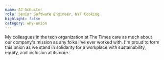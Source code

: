 ```yaml
---
name: AJ Schuster
role: Senior Software Engineer, NYT Cooking
highlight: false
category: why-union
---
```

My colleagues in the tech organization at The Times care as much about our company's mission as any folks I've ever worked with. I'm proud to form this union as we stand in solidarity for a workplace with sustainability, equity, and inclusion at its core.
